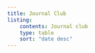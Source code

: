 ```yaml
---
title: Journal Club
listing:
    contents: Journal club
    type: table
    sort: "date desc"
---
```


